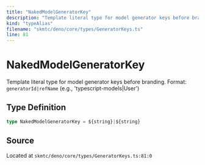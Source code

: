 ```yaml
---
title: "NakedModelGeneratorKey"
description: "Template literal type for model generator keys before branding."
kind: "typeAlias"
filename: "skmtc/deno/core/types/GeneratorKeys.ts"
line: 81
---
```


# NakedModelGeneratorKey

Template literal type for model generator keys before branding.
Format: `generatorId|refName` (e.g., 'typescript-models|User')

## Type Definition

```typescript
type NakedModelGeneratorKey = ${string}|${string}
```

## Source

Located at `skmtc/deno/core/types/GeneratorKeys.ts:81:0`
